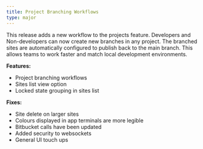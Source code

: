 ```yaml
---
title: Project Branching Workflows
type: major
---
```


This release adds a new workflow to the projects feature. Developers and Non-developers can now create new branches in any project. The branched sites are automatically configured to publish back to the main branch. This allows teams to work faster and match local development environments.

**Features:**

* Project branching workflows
* Sites list view option
* Locked state grouping in sites list

**Fixes:**

* Site delete on larger sites
* Colours displayed in app terminals are more legible
* Bitbucket calls have been updated
* Added security to websockets
* General UI touch ups